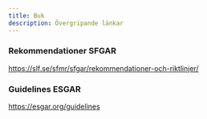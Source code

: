 ```yaml
---
title: Buk
description: Övergripande länkar
---
```


### Rekommendationer SFGAR
https://slf.se/sfmr/sfgar/rekommendationer-och-riktlinjer/

### Guidelines ESGAR
https://esgar.org/guidelines